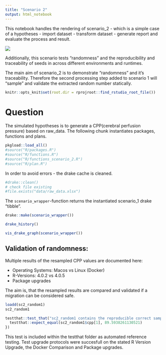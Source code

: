 ```yaml
---
title: "Scenario 2"
output: html_notebook
---
```


This notebook handles the rendering of scenario_2 - which is a simple case of a hypotheses - import dataset - transform dataset - generate report and evaluate the process and result.

![](../man/figures/scenario_2.png)

Additionally, this scenario tests "randomness" and the reproducibility and  traceability of seeds in across different environments and runtimes.

The main aim of scenario_2 is to demonstrate "randomness" and it's traceability. Therefore the second processing step added to scenario 1 will "sample" and validate the extracted random number statically.

```r
knitr::opts_knit$set(root.dir = rprojroot::find_rstudio_root_file())
```

# Question

The simulated hypotheses is to generate a CPP(cerebral perfusion pressure) based on raw_data. The following chunk instantiates packages, functions and plans.

```r
pkgload::load_all()
#source("R/packages.R")
#source("R/functions.R")
#source("R/functions_scenario_2.R")
#source("R/plan.R")
```

In order to avoid errors - the drake cache is cleaned.

```r
#drake::clean()
# check file existing
#file.exists("data/raw_data.xlsx")
```

The `scenario_wrapper`-function returns the instantiated scenario_1 drake "tibble".

```r
drake::make(scenario_wrapper())
```

```r
drake_history()
```

```r
vis_drake_graph(scenario_wrapper())
```

## Validation of randomness:

Multiple results of the resampled CPP values are documented here:

- Operating Systems: Macos vs Linux (Docker)
- R-Versions: 4.0.2 vs 4.0.5
- Package upgrades

The aim is, that the resampled results are compared and validated if a migration can be considered safe.

```r
loadd(sc2_random1)
sc2_random1
```

```r
testthat::test_that("sc2_random1 contains the reproducible correct sample", {
  testthat::expect_equal(sc2_random1$cpp[1], 89.5938261130521)
})
```

This test is included within the testthat folder as automated reference testing. Test upgrade protocols were succesfull on the stated R Version Upgrade, the Docker Comparison and Package upgrades.


